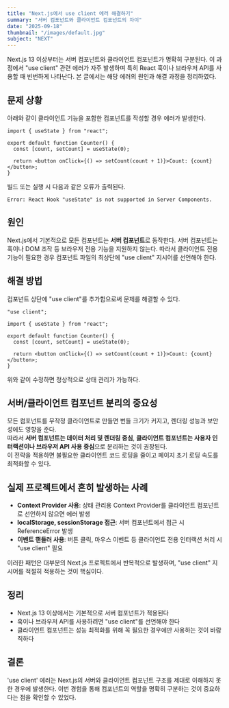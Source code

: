 ```yaml
---
title: "Next.js에서 use client 에러 해결하기"
summary: "서버 컴포넌트와 클라이언트 컴포넌트의 차이"
date: "2025-09-18"
thumbnail: "/images/default.jpg"
subject: "NEXT"
---
```


Next.js 13 이상부터는 서버 컴포넌트와 클라이언트 컴포넌트가 명확히 구분된다. 이 과정에서 "use client" 관련 에러가 자주 발생하며 특히 React 훅이나 브라우저 API를 사용할 때 빈번하게 나타난다. 본 글에서는 해당 에러의 원인과 해결 과정을 정리하였다.

## 문제 상황

아래와 같이 클라이언트 기능을 포함한 컴포넌트를 작성할 경우 에러가 발생한다.

```tsx
import { useState } from "react";

export default function Counter() {
  const [count, setCount] = useState(0);

  return <button onClick={() => setCount(count + 1)}>Count: {count}</button>;
}
```

빌드 또는 실행 시 다음과 같은 오류가 출력된다.

```
Error: React Hook "useState" is not supported in Server Components.
```

## 원인

Next.js에서 기본적으로 모든 컴포넌트는 **서버 컴포넌트**로 동작한다. 서버 컴포넌트는 훅이나 DOM 조작 등 브라우저 전용 기능을 지원하지 않는다. 따라서 클라이언트 전용 기능이 필요한 경우 컴포넌트 파일의 최상단에 "use client" 지시어를 선언해야 한다.

## 해결 방법

컴포넌트 상단에 "use client"를 추가함으로써 문제를 해결할 수 있다.

```tsx
"use client";

import { useState } from "react";

export default function Counter() {
  const [count, setCount] = useState(0);

  return <button onClick={() => setCount(count + 1)}>Count: {count}</button>;
}
```

위와 같이 수정하면 정상적으로 상태 관리가 가능하다.

## 서버/클라이언트 컴포넌트 분리의 중요성

모든 컴포넌트를 무작정 클라이언트로 만들면 번들 크기가 커지고, 렌더링 성능과 보안성에도 영향을 준다.  
따라서 **서버 컴포넌트는 데이터 처리 및 렌더링 중심**, **클라이언트 컴포넌트는 사용자 인터랙션이나 브라우저 API 사용 중심**으로 분리하는 것이 권장된다.  
이 전략을 적용하면 불필요한 클라이언트 코드 로딩을 줄이고 페이지 초기 로딩 속도를 최적화할 수 있다.

## 실제 프로젝트에서 흔히 발생하는 사례

- **Context Provider 사용**: 상태 관리용 Context Provider를 클라이언트 컴포넌트로 선언하지 않으면 에러 발생
- **localStorage, sessionStorage 접근**: 서버 컴포넌트에서 접근 시 ReferenceError 발생
- **이벤트 핸들러 사용**: 버튼 클릭, 마우스 이벤트 등 클라이언트 전용 인터랙션 처리 시 "use client" 필요

이러한 패턴은 대부분의 Next.js 프로젝트에서 반복적으로 발생하며, "use client" 지시어를 적절히 적용하는 것이 핵심이다.

## 정리

- Next.js 13 이상에서는 기본적으로 서버 컴포넌트가 적용된다
- 훅이나 브라우저 API를 사용하려면 "use client"를 선언해야 한다
- 클라이언트 컴포넌트는 성능 최적화를 위해 꼭 필요한 경우에만 사용하는 것이 바람직하다

## 결론

'use client' 에러는 Next.js의 서버와 클라이언트 컴포넌트 구조를 제대로 이해하지 못한 경우에 발생한다. 이번 경험을 통해 컴포넌트의 역할을 명확히 구분하는 것이 중요하다는 점을 확인할 수 있었다.
